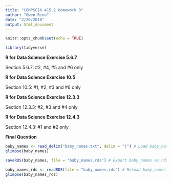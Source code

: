 ```yaml
---
title: "COMPSCIX 415.2 Homework 3"
author: "Gwen Rino"
date: "2/20/2018"
output: html_document
---
```


```r
knitr::opts_chunk$set(echo = TRUE)
```
```r
library(tidyverse)
```

**R for Data Science Exercise 5.6.7**

Section 5.6.7: #2, #4, #5 and #6 only

**R for Data Science Exercise 10.5**

Section 10.5: #1, #2, #3 and #6 only

**R for Data Science Exercise 12.3.3**

Section 12.3.3: #2, #3 and #4 only

**R for Data Science Exercise 12.4.3**

Section 12.4.3: #1 and #2 only

**Final Question**

```r
baby_names <- read_delim("baby_names.txt", delim = "|") # Load baby_names.txt
glimpse(baby_names)

saveRDS(baby_names, file = "baby_names.rds") # Export baby_names as rds file

baby_names_rds <- readRDS(file = "baby_names.rds") # Reload baby_names.rds
glimpse(baby_names_rds)
```

